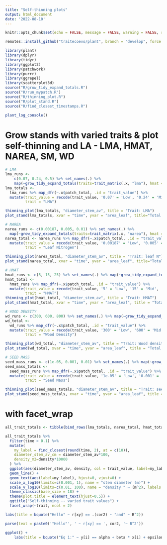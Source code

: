```yaml
---
title: "Self-thinning plots"
output: html_document
date: '2022-08-10'
---
```



```r
knitr::opts_chunk$set(echo = FALSE, message = FALSE, warning = FALSE, results='hide')
```

```r
remotes::install_github("traitecoevo/plant", branch = "develop", force = TRUE)
```

```r
library(plant)
library(dplyr)
library(tidyr)
library(ggplot2)
library(patchwork)
library(purrr)
library(ggrepel)
library(scatterplot3d)
source("R/grow_tidy_expand_totals.R")
source("R/run_mypatch.R")
source("R/thinning_plot.R")
source("R/plot_stand.R")
source("R/find_closest_timestamps.R")
```

```r
plant_log_console()
```

# Grow stands with varied traits & plot self-thinning and LA - LMA, HMAT, NAREA, SM, WD
```r
# LMA
lma_runs <- 
    c(0.07, 0.24, 0.5) %>% set_names(.) %>%
    map(~grow_tidy_expand_totals(traits=trait_matrix(.x, "lma"), hmat = 15, a_dG2 = 30), .id = "trait_value")
lma_totals <-
  lma_runs %>% map_dfr(~.x$patch_total, .id = "trait_value") %>%
  mutate(trait_value = recode(trait_value, '0.07' = 'Low', '0.24' = 'Mid', '0.5' = 'High'),
         trait = "LMA")

thinning_plot(lma_totals, "diameter_stem_av", title = "Trait: LMA")
plot_stand(lma_totals, xvar = "time", yvar = "area_leaf", title="Total Leaf Area over time")

# NAREA
narea_runs <- c(0.00187, 0.005, 0.01) %>% set_names(.) %>%
  map(~grow_tidy_expand_totals(traits=trait_matrix(.x, "narea"), hmat = 15, a_dG2 = 30), .id = "trait_value")
narea_total <- narea_runs %>% map_dfr(~.x$patch_total, .id = "trait_value") %>%
  mutate(trait_value = recode(trait_value, '0.00187' = 'Low', '0.005' = 'Mid', '0.01' = 'High'),
         trait = "Leaf Nitrogen")

thinning_plot(narea_total, "diameter_stem_av", title = "Trait: leaf N")
plot_stand(narea_total, xvar = "time", yvar = "area_leaf", title="Total Leaf Area over time")

# HMAT
hmat_runs <- c(5, 15, 25) %>% set_names(.) %>% map(~grow_tidy_expand_totals(traits=trait_matrix(.x, "hmat"), B_dI1 = 0, a_dG2 = 30))
hmat_total <-
  hmat_runs %>% map_dfr(~.x$patch_total, .id = "trait_value") %>%
  mutate(trait_value = recode(trait_value, '5' = 'Low', '15' = 'Mid', '25' = 'High'),
         trait = "HMAT")
thinning_plot(hmat_total, "diameter_stem_av", title = "Trait: HMAT")
plot_stand(hmat_total, xvar = "time", yvar = "area_leaf", title = "Total Leaf Area over time")

# WOOD DENSITY
wd_runs <- c(300, 600, 800) %>% set_names(.) %>% map(~grow_tidy_expand_totals(traits=trait_matrix(.x, "rho"), hmat = 15, a_dG2 = 30))
wd_total <-
  wd_runs %>% map_dfr(~.x$patch_total, .id = "trait_value") %>%
  mutate(trait_value = recode(trait_value, '300' = 'Low', '600' = 'Mid', '800' = 'High'),
         trait = "Wood Density")

thinning_plot(wd_total, "diameter_stem_av", title = "Trait: Wood density")
plot_stand(wd_total, xvar = "time", yvar = "area_leaf", title = "Total Leaf Area over time")

# SEED MASS
seed_mass_runs <- c(1e-05, 0.001, 0.01) %>% set_names(.) %>% map(~grow_tidy_expand_totals(traits=trait_matrix(.x, "omega"), hmat = 15, a_dG2 = 30))
seed_mass_totals <-
  seed_mass_runs %>% map_dfr(~.x$patch_total, .id = "trait_value") %>% 
  mutate(trait_value = recode(trait_value, '1e-05' = 'Low', '0.001' = 'Mid', '0.01' = 'High'),
         trait = "Seed Mass")

thinning_plot(seed_mass_totals, "diameter_stem_av", title = "Trait: seed mass")
plot_stand(seed_mass_totals, xvar = "time", yvar = "area_leaf", title = "Total Leaf Area over time")
```

# with facet_wrap

```r
all_trait_totals <- tibble(bind_rows(lma_totals, narea_total, hmat_total, wd_total, seed_mass_totals))

all_trait_totals %>%
  filter(time > 0.1) %>%
  mutate(
    my_label = find_closest(round(time, 2), at = c(10)),
    diameter_stem_av_cm = diameter_stem_av*100, 
    density_m2=density*10000
  ) %>%
  ggplot(aes(diameter_stem_av, density, col = trait_value, label=my_label)) + 
  geom_line() +
  geom_text(aes(label=my_label), hjust=0, vjust=0) +
  scale_x_log10(limits=c(0.001, 1), name = "stem diameter (m)") +
  scale_y_log10(limits=c(0.01, 100), name = "density " ~ (m^2), labels = scales::comma) +
  theme_classic(base_size = 18) +
  theme(plot.title = element_text(hjust=0.5)) +
  ggtitle("Self-thinning -- varied trait values") + 
  facet_wrap(~trait, ncol = 2)

```



```r
labs(title = bquote("Hello" ~ r[xy] == .(cor2) ~ "and" ~ B^2))

parse(text = paste0('"Hello"', ' ~ r[xy] == ', cor2, '~ B^2'))

ggplot() + 
    labs(title = bquote("Eq 1:" ~ y[i] == alpha + beta * x[i] + epsilon[i] ~ "or" ~ .(cor2)))
```

